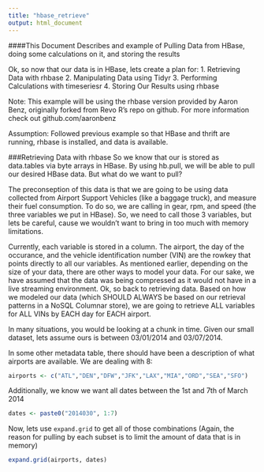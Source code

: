 ```yaml
---
title: "hbase_retrieve"
output: html_document
---
```


####This Document Describes and example of Pulling Data from HBase, doing some calculations on it, and storing the results

Ok, so now that our data is in HBase, lets create a plan for:
1. Retrieving Data with rhbase
2. Manipulating Data using Tidyr
3. Performing Calculations with timeseriesr
4. Storing Our Results using rhbase

Note: This example will be using the rhbase version provided by Aaron Benz, originally forked from Revo R's repo on github. For more information check out github.com/aaronbenz

Assumption: Followed previous example so that HBase and thrift are running, rhbase is installed, and data is available.

###Retrieving Data with rhbase
So we know that our is stored as data.tables via byte arrays in HBase. By using hb.pull, we will be able to pull our desired HBase data. But what do we want to pull?

The preconseption of this data is that we are going to be using data collected from Airport Support Vehicles (like a baggage truck), and measure their fuel consumption. To do so, we are calling in gear, rpm, and speed (the three variables we put in HBase). So, we need to call those 3 variables, but lets be careful, cause we wouldn't want to bring in too much with memory limitations.

Currently, each variable is stored in a column. The airport, the day of the occurance, and the vehicle identification number (VIN) are the rowkey that points directly to all our variables. As mentioned earlier, depending on the size of your data, there are other ways to model your data. For our sake, we have assumed that the data was being compressed as it would not have in a live streaming environment. Ok, so back to retrieving data. Based on how we modeled our data (which SHOULD ALWAYS be based on our retrieval patterns in a NoSQL Columnar store), we are going to retrieve ALL variables for ALL VINs by EACH day for EACH airport. 

In many situations, you would be looking at a chunk in time. Given our small dataset, lets assume ours is between 03/01/2014 and 03/07/2014. 

In some other metadata table, there should have been a description of what airports are available. We are dealing with 8:
```r
airports <- c("ATL","DEN","DFW","JFK","LAX","MIA","ORD","SEA","SFO")
```
Additionally, we know we want all dates between the 1st and 7th of March 2014
```r
dates <- paste0("2014030", 1:7)
```
Now, lets use `expand.grid` to get all of those combinations (Again, the reason for pulling by each subset is to limit the amount of data that is in memory)
```r
expand.grid(airports, dates)
```



```r

```


```r
```

